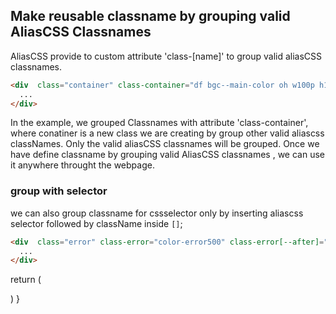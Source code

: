 ## Make reusable classname by grouping valid AliasCSS Classnames
AliasCSS provide to custom attribute  'class-[name]' to group valid aliasCSS classnames.

```html 
<div  class="container" class-container="df bgc--main-color oh w100p h100p pa t0 l0 df aic acc jcc zi-100000" >
  ...      
</div>
```
 In the example, we grouped Classnames with attribute 'class-container', where conatiner is a new class we are creating by group 
 other valid aliascss classNames. Only the valid aliasCSS classnames will be grouped.
 Once we have define classname by grouping valid AliasCSS classnames , we can use it anywhere throught the webpage.

### group with selector
we can also group classname for cssselector only by inserting aliascss selector followed by className inside `[]`;

```html 
<div  class="error" class-error="color-error500" class-error[--after]="bgc-error100 c-error700 b1px-s-error700" >
  ...      
</div>
```
 
 
  return (
    <div className="mt32px df p32px pr">
    </div>
  )
}

<Animation></Animation>
